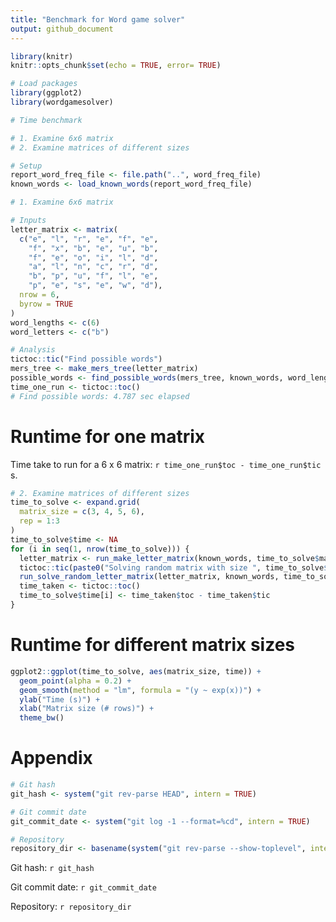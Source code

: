 ```yaml
---
title: "Benchmark for Word game solver"
output: github_document
---
```


```r
library(knitr)
knitr::opts_chunk$set(echo = TRUE, error= TRUE)
```

```r

# Load packages
library(ggplot2)
library(wordgamesolver)

```

```r

# Time benchmark

# 1. Examine 6x6 matrix
# 2. Examine matrices of different sizes

# Setup
report_word_freq_file <- file.path("..", word_freq_file)
known_words <- load_known_words(report_word_freq_file)

# 1. Examine 6x6 matrix

# Inputs
letter_matrix <- matrix(
  c("e", "l", "r", "e", "f", "e",
    "f", "x", "b", "e", "u", "b",
    "f", "e", "o", "i", "l", "d",
    "a", "l", "n", "c", "r", "d",
    "b", "p", "u", "f", "l", "e",
    "p", "e", "s", "e", "w", "d"),
  nrow = 6,
  byrow = TRUE
)
word_lengths <- c(6)
word_letters <- c("b")

# Analysis
tictoc::tic("Find possible words")
mers_tree <- make_mers_tree(letter_matrix)
possible_words <- find_possible_words(mers_tree, known_words, word_lengths, word_letters)
time_one_run <- tictoc::toc()
# Find possible words: 4.787 sec elapsed

```

# Runtime for one matrix

Time take to run for a 6 x 6 matrix: `r time_one_run$toc - time_one_run$tic` s.

```r

# 2. Examine matrices of different sizes
time_to_solve <- expand.grid(
  matrix_size = c(3, 4, 5, 6),
  rep = 1:3
)
time_to_solve$time <- NA
for (i in seq(1, nrow(time_to_solve))) {
  letter_matrix <- run_make_letter_matrix(known_words, time_to_solve$matrix_size[i])
  tictoc::tic(paste0("Solving random matrix with size ", time_to_solve$matrix_size[i]))
  run_solve_random_letter_matrix(letter_matrix, known_words, time_to_solve$matrix_size[i])
  time_taken <- tictoc::toc()
  time_to_solve$time[i] <- time_taken$toc - time_taken$tic
}

```

# Runtime for different matrix sizes

```r

ggplot2::ggplot(time_to_solve, aes(matrix_size, time)) +
  geom_point(alpha = 0.2) +
  geom_smooth(method = "lm", formula = "(y ~ exp(x))") +
  ylab("Time (s)") +
  xlab("Matrix size (# rows)") +
  theme_bw()

```

# Appendix

```r

# Git hash
git_hash <- system("git rev-parse HEAD", intern = TRUE)

# Git commit date
git_commit_date <- system("git log -1 --format=%cd", intern = TRUE)

# Repository
repository_dir <- basename(system("git rev-parse --show-toplevel", intern = TRUE))

```

Git hash: `r git_hash`

Git commit date: `r git_commit_date`

Repository: `r repository_dir`
